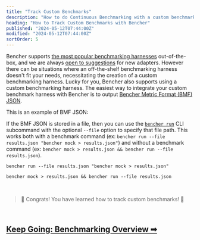 ```yaml
---
title: "Track Custom Benchmarks"
description: "How to do Continuous Benchmarking with a custom benchmarking harness"
heading: "How to Track Custom Benchmarks with Bencher"
published: "2024-05-12T07:44:00Z"
modified: "2024-05-12T07:44:00Z"
sortOrder: 5
---
```



Bencher supports [the most popular benchmarking harnesses][adapters] out-of-the-box,
and we are always [open to suggestions][github issue] for new adapters.
However there can be situations where an off-the-shelf benchmarking harness doesn't fit your needs,
necessitating the creation of a custom benchmarking harness.
Lucky for you, Bencher also supports using a custom benchmarking harness.
The easiest way to integrate your custom benchmark harness with Bencher
is to output [Bencher Metric Format (BMF) JSON][bmf json].

This is an example of BMF JSON:

<BmfExample />




If the BMF JSON is stored in a file,
then you can use the <code><a href="/docs/explanation/bencher-run/">bencher run</a></code> CLI subcommand with the optional `--file` option to specify that file path.
This works both with a benchmark command (ex: `bencher run --file results.json "bencher mock > results.json"`)
and without a benchmark command (ex: `bencher mock > results.json && bencher run --file results.json`).

```shell
bencher run --file results.json "bencher mock > results.json"
```

```shell
bencher mock > results.json && bencher run --file results.json
```


[github issue]: https://github.com/bencherdev/bencher/issues/new?title=Add+new+adapter

[adapters]: /docs/explanation/adapters/
[bmf json]: /docs/explanation/adapters/#-json


<br/>

> 🐰 Congrats! You have learned how to track custom benchmarks! 🎉

<br/>

<h2><a href="/docs/explanation/benchmarking/">Keep Going: Benchmarking Overview ➡</a></h2>
